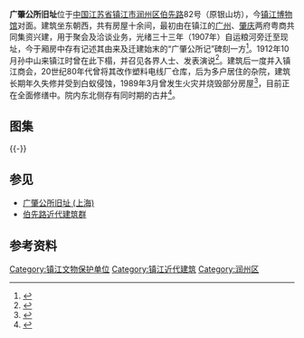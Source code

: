 {{文物保护单位
| 级别 = 省级
| 省区市 = 江苏省
| 图片 = 
| 名称 = 广肇公所
| 编号 = 826（第七批）
| 分类 = 近现代重要史迹及代表性建筑
| 时代 = [[清朝|清]]
| 所在 = [[镇江市|镇江市]][[润州区|润州区]]
| 登录 = 2011年12月
}}
'''广肇公所旧址'''位于[[中国|中国]][[江苏省|江苏省]][[镇江市|镇江市]][[润州区|润州区]][[伯先路|伯先路]]82号（原银山坊），今[[镇江博物馆|镇江博物馆]]对面。建筑坐东朝西，共有房屋十余间，最初由在镇江的[[广州府|广州]]、[[肇庆府|肇庆]]两府粤商共同集资兴建，用于聚会及洽谈业务，光绪三十三年（1907年）自运粮河旁迁至现址，今于厢房中存有记述其由来及迁建始末的“广肇公所记”碑刻一方<ref>{{cite web|url=http://www.zhenjiang.gov.cn/xwzx/rdgz/lswx/200911/t20091106_236360.html|title=《“广肇公所”修缮方案通过专家论证》|accessdate=2012-03-19|work=|publisher=镇江政府网|archive-url=https://web.archive.org/web/20110517061238/http://www.zhenjiang.gov.cn/xwzx/rdgz/lswx/200911/t20091106_236360.html|archive-date=2011-05-17|dead-url=yes}}</ref>。1912年10月孙中山来镇江时曾在此下榻，并召见各界人士、发表演说<ref>{{cite web|url=http://www.jkszda.com/3.htm|title=《京口区志-大事记》|accessdate=2012-03-19|work=|publisher=京口史志档案信息网}}{{dead link|date=2018年2月 |bot=InternetArchiveBot |fix-attempted=yes }}</ref>。建筑后一度并入镇江商会，20世纪80年代曾将其改作塑料电线厂仓库，后为多户居住的杂院，建筑长期年久失修并受到白蚁侵蚀，1989年3月曾发生火灾并烧毁部分房屋<ref>{{cite web|url=http://szb.zhenjiang.gov.cn/htmA/fangzhi/jk/0307.htm|title=《京口区志-京畿路街道》|accessdate=2012-03-19|work=|publisher=镇江市史志办公室|archive-url=https://web.archive.org/web/20150928122201/http://szb.zhenjiang.gov.cn/htmA/fangzhi/jk/0307.htm|archive-date=2015-09-28|dead-url=yes}}</ref>，目前正在全面修缮中。院内东北侧存有同时期的古井<ref>{{cite web|url=http://zhenjiang.house.sina.com.cn/news/2010-12-23/09431963.shtml|title=《老井清泉润古城》|accessdate=2012-03-19|work=|publisher=镇江新闻网|deadurl=yes|archiveurl=https://web.archive.org/web/20160304130259/http://zhenjiang.house.sina.com.cn/news/2010-12-23/09431963.shtml|archivedate=2016-03-04}}</ref>。

== 图集 ==
{{multiple image
| align  = left
| image1 = Guangdong and Zhaoqing Meeting Hall in Zhenjiang 2013-04.JPG
| width1 = 240
| caption1 = 沿伯先路立面
| image2 = Guangdong and Zhaoqing Meeting Hall in Zhenjiang 02 2011-10.JPG
| width2 = 134
| caption2 = 大门立面
| image3 = Guangdong and Zhaoqing Meeting Hall in Zhenjiang 03 2011-10.JPG
| width3 = 240
| caption3 = 大门砖雕细部
}}
{{-}}
== 参见 ==
*[[广肇公所旧址_(上海)|广肇公所旧址 (上海)]] 
*[[伯先路近代建筑群|伯先路近代建筑群]]
== 参考资料 ==
{{reflist|2}}
{{DEFAULTSORT:G}}
{{commons|Category:Guangdong and Zhaoqing Meeting Hall in Zhenjiang}}
{{镇江市境内的江苏省文物保护单位}}
[[Category:镇江文物保护单位|Category:镇江文物保护单位]]
[[Category:镇江近代建筑|Category:镇江近代建筑]]
[[Category:润州区|Category:润州区]]